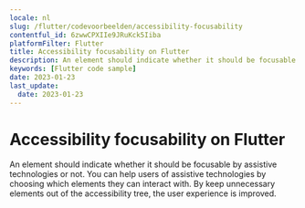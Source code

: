 ```yaml
---
locale: nl
slug: /flutter/codevoorbeelden/accessibility-focusability
contentful_id: 6zwwCPXIIe9JRuKck5Iiba
platformFilter: Flutter
title: Accessibility focusability on Flutter
description: An element should indicate whether it should be focusable by assistive technologies or not.
keywords: [Flutter code sample]
date: 2023-01-23
last_update:
  date: 2023-01-23
---
```


# Accessibility focusability on Flutter

An element should indicate whether it should be focusable by assistive technologies or not. You can help users of assistive technologies by choosing which elements they can interact with. By keep unnecessary elements out of the accessibility tree, the user experience is improved.

<CodeSample id="accessibility-focusable" locale="nl" platform="flutter"/>
